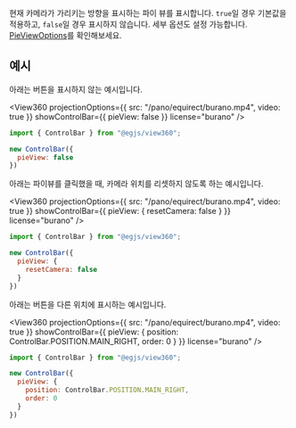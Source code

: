 
<OptionDescriptor type="boolean | PieViewOptions" defaultVal="true" added="4.0.0" />

현재 카메라가 가리키는 방향을 표시하는 파이 뷰를 표시합니다.
`true`일 경우 기본값을 적용하고, `false`일 경우 표시하지 않습니다.
세부 옵션도 설정 가능합니다. [PieViewOptions](/docs/api/Plugin/Interface/PieViewOptions)를 확인해보세요.

## 예시
아래는 버튼을 표시하지 않는 예시입니다.

<View360
  projectionOptions={{
    src: "/pano/equirect/burano.mp4",
    video: true
  }}
  showControlBar={{ pieView: false }}
  license="burano" />

```js
import { ControlBar } from "@egjs/view360";

new ControlBar({
  pieView: false
})
```

아래는 파이뷰를 클릭했을 때, 카메라 위치를 리셋하지 않도록 하는 예시입니다.

<View360
  projectionOptions={{
    src: "/pano/equirect/burano.mp4",
    video: true
  }}
  showControlBar={{ pieView: {
    resetCamera: false
  } }}
  license="burano" />

```js
import { ControlBar } from "@egjs/view360";

new ControlBar({
  pieView: {
    resetCamera: false
  }
})
```

아래는 버튼을 다른 위치에 표시하는 예시입니다.

<View360
  projectionOptions={{
    src: "/pano/equirect/burano.mp4",
    video: true
  }}
  showControlBar={{ pieView: {
    position: ControlBar.POSITION.MAIN_RIGHT,
    order: 0
  } }}
  license="burano" />

```js
import { ControlBar } from "@egjs/view360";

new ControlBar({
  pieView: {
    position: ControlBar.POSITION.MAIN_RIGHT,
    order: 0
  }
})
```
